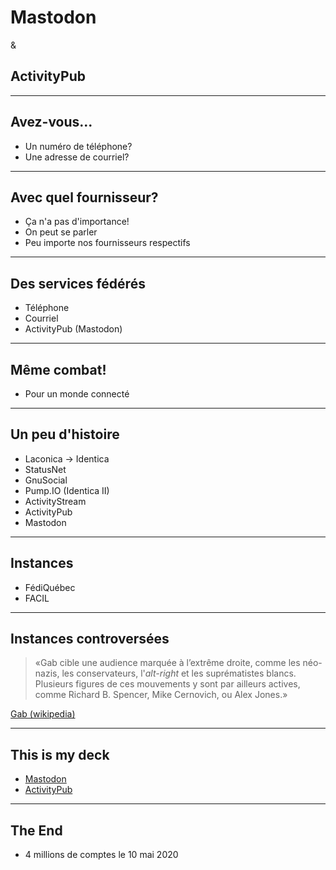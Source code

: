 <Head>
  <title>Mastodon, mais encore?</title>
</Head>

# Mastodon
&
## ActivityPub


---

## Avez-vous...

<Steps>

* Un numéro de téléphone?
* Une adresse de courriel?

</Steps>

---



## Avec quel fournisseur?

* Ça n'a pas d'importance!
* On peut se parler
* Peu importe nos fournisseurs respectifs


---


## Des services fédérés

* Téléphone
* Courriel
* ActivityPub (Mastodon)

---

## Même combat!

* Pour un monde connecté

---

## Un peu d'histoire

* Laconica -> Identica
* StatusNet
* GnuSocial
* Pump.IO (Identica II)
* ActivityStream
* ActivityPub
* Mastodon

---

## Instances

* FédiQuébec
* FACIL



---

## Instances controversées

> «Gab cible une audience marquée à l’extrême droite, comme les néo-nazis, les conservateurs, l'*alt-right* et les suprématistes blancs. Plusieurs figures de ces mouvements y sont par ailleurs actives, comme Richard B. Spencer, Mike Cernovich, ou Alex Jones.»

[Gab (wikipedia)]

---

## This is my deck

* [Mastodon]
* [ActivityPub]

---

## The End

* 4 millions de comptes le 10 mai 2020

[Mastodon]: <https://joinmastodon.org/>
[ActivityPub]: <https://activitypub.rocks/>
[FédiQuébec]: <https://mastodon.fedi.quebec/>
[FACIL]: <https://jasette.facil.services/>
[Laconica, ou comment communiquer un p'tit peu, mais souvent]: <https://www.youtube.com/watch?v=XDmS5qV-cKY>
[12e anniveraire]: <https://fediverse.party/en/post/fediverse-12-years-in-2020>
[GNU social]: <https://www.gnu.org/software/social/>
[4 millons]: <https://bitcoinhackers.org/@mastodonusercount/104143808816528050>
[MS]: <https://mastodon.social/>
[MS2]: <https://mastodon.online/about>
[Pick]: <https://instances.social/>
[Gab]: <https://gab.com/>
[Gab (wikipedia)]: <https://fr.wikipedia.org/wiki/Gab_(r%C3%A9seau_social)>
